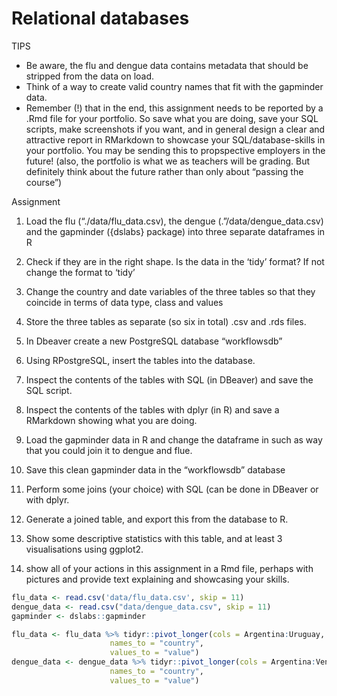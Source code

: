 Relational databases {.unnumbered}
================================================================================
TIPS

- Be aware, the flu and dengue data contains metadata that should be stripped from the data on load.
- Think of a way to create valid country names that fit with the gapminder data.
- Remember (!) that in the end, this assignment needs to be reported by a .Rmd file for your portfolio. So save what you are doing, save your SQL scripts, make screenshots if you want, and in general design a clear and attractive report in RMarkdown to showcase your SQL/database-skills in your portfolio. You may be sending this to propspective employers in the future! (also, the portfolio is what we as teachers will be grading. But definitely think about the future rather than only about “passing the course”)

Assignment

1. Load the flu (“./data/flu_data.csv), the dengue (.”/data/dengue_data.csv) and the gapminder ({dslabs} package) into three separate dataframes in R

2. Check if they are in the right shape. Is the data in the ‘tidy’ format? If not change the format to ‘tidy’

3. Change the country and date variables of the three tables so that they coincide in terms of data type, class and values

4. Store the three tables as separate (so six in total) .csv and .rds files.

5. In Dbeaver create a new PostgreSQL database “workflowsdb”

6. Using RPostgreSQL, insert the tables into the database.

7. Inspect the contents of the tables with SQL (in DBeaver) and save the SQL script.

8. Inspect the contents of the tables with dplyr (in R) and save a RMarkdown showing what you are doing.

9. Load the gapminder data in R and change the dataframe in such as way that you could join it to dengue and flue.

10. Save this clean gapminder data in the “workflowsdb” database

11. Perform some joins (your choice) with SQL (can be done in DBeaver or with dplyr.

12. Generate a joined table, and export this from the database to R.

13. Show some descriptive statistics with this table, and at least 3 visualisations using ggplot2.

14. show all of your actions in this assignment in a Rmd file, perhaps with pictures and provide text explaining and showcasing your skills.

```r
flu_data <- read.csv('data/flu_data.csv', skip = 11)
dengue_data <- read.csv("data/dengue_data.csv", skip = 11)
gapminder <- dslabs::gapminder
```

```r
flu_data <- flu_data %>% tidyr::pivot_longer(cols = Argentina:Uruguay,
                      names_to = "country", 
                      values_to = "value")
dengue_data <- dengue_data %>% tidyr::pivot_longer(cols = Argentina:Venezuela,
                      names_to = "country", 
                      values_to = "value")
```